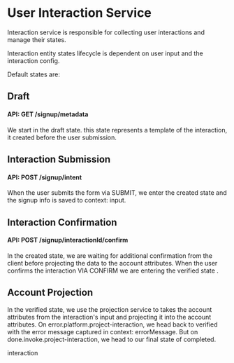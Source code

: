 

# User Interaction Service

Interaction service is responsible for collecting user interactions and manage their states.

Interaction entity states lifecycle is dependent on user input and the interaction config.

Default states are:

## Draft
#### API: GET /signup/metadata
We start in the <State>draft</State> state. this state represents a template of the interaction, it created before the user submission. 
 
 
##  Interaction Submission
#### API: POST /signup/intent

When the user submits the form via <Event >SUBMIT</Event>, we enter the <State>created</State> state and the signup info is saved to context: <Context stringify>input</Context>.
 
## Interaction Confirmation
#### API: POST /signup/interactionId/confirm

In the <State>created</State> state, we are waiting for additional confirmation from the client before projecting the data to the account attributes.
When the user confirms the interaction VIA <Event>CONFIRM</Event> we are entering the <State>verified</State> state . 
 
## Account Projection

In the <State>verified</State> state, we use the <Service>projection</Service> service to takes the account attributes from the interaction's <Context stringify>input</Context> and projecting it into the account attributes. 
On <Event>error.platform.project-interaction</Event>, we head back to <State>verified</State> with the error message captured in context: <Context>errorMessage</Context>.
But on <Event>done.invoke.project-interaction</Event>, we head to our final state of <State>completed</State>. 
 
 <CurrentState />
 <WholeContext />
 <Spec>interaction</Spec>
